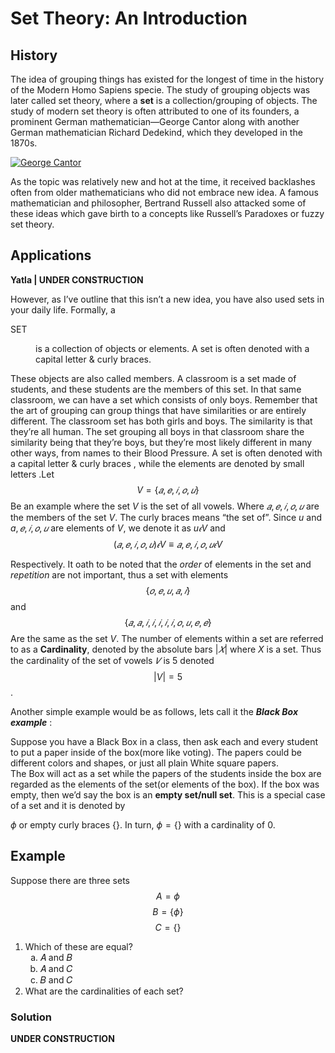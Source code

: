 # Set Theory: An Introduction

## History

The idea of grouping things has existed for the longest of time in the history of the Modern Homo Sapiens specie. The study of grouping objects was later called set theory, where a **set** is a collection/grouping of objects. The study of modern set theory is often attributed to one of its founders, a prominent German mathematician—George Cantor along with another German mathematician Richard Dedekind, which they developed in the 1870s.

[![George Cantor](images/G.Cantor.jpeg){fig-align="center"}](https://en.wikipedia.org/wiki/Georg_Cantor)

As the topic was relatively new and hot at the time, it received backlashes often from older mathematicians who did not embrace new idea. A famous mathematician and philosopher, Bertrand Russell also attacked some of these ideas which gave birth to a concepts like Russell’s Paradoxes or fuzzy set theory.

## Applications

**Yatla | UNDER CONSTRUCTION**

However, as I’ve outline that this isn’t a new idea, you have also used sets in your daily life. Formally, a

SET

:   is a collection of objects or elements. A set is often denoted with a capital letter & curly braces.

These objects are also called members. A classroom is a set made of students, and these students are the members of this set. In that same classroom, we can have a set which consists of only boys. Remember that the art of grouping can group things that have similarities or are entirely different. The classroom set has both girls and boys. The similarity is that they’re all human. The set grouping all boys in that classroom share the similarity being that they’re boys, but they’re most likely different in many other ways, from names to their Blood Pressure. A set is often denoted with a capital letter & curly braces , while the elements are denoted by small letters .Let $$
V = \{𝑎,𝑒,𝑖,𝑜,𝑢\}
$$ Be an example where the set $V$ is the set of all vowels. Where $𝑎,𝑒,𝑖,𝑜,𝑢$ are the members of the set $V$. The curly braces means “the set of”. Since $u$ and $a, 𝑒,𝑖, 𝑜,𝑢$ are elements of $V$, we denote it as $u𝜖V$ and $$(𝑎,𝑒,𝑖,𝑜,𝑢)𝜖V ≡ 𝑎,𝑒,𝑖,𝑜,𝑢𝜖V$$

Respectively. It oath to be noted that the *order* of elements in the set and *repetition* are not important, thus a set with elements $$\{𝑜, 𝑒, 𝑢,𝑎,𝑖\}$$ and $$\{𝑎,𝑎,𝑖,𝑖,𝑖,𝑖,𝑖,𝑜,𝑢,𝑒,𝑒\} $$ Are the same as the set $V$. The number of elements within a set are referred to as a **Cardinality**, denoted by the absolute bars $|𝑋|$ where $X$ is a set. Thus the cardinality of the set of vowels $𝑉$ is $5$ denoted $$|V| = 5$$.

Another simple example would be as follows, lets call it the ***Black Box example*** :

Suppose you have a Black Box in a class, then ask each and every student to put a paper inside of the box(more like voting). The papers could be different colors and shapes, or just all plain White square papers.\
The Box will act as a set while the papers of the students inside the box are regarded as the elements of the set(or elements of the box). If the box was empty, then we’d say the box is an **empty set/null set**. This is a special case of a set and it is denoted by

$\phi$ or empty curly braces $\{\}$. In turn, $\phi = \{\}$ with a cardinality of $0$.

## Example

Suppose there are three sets $$A = \phi $$ $$B = \{\phi\} $$ $$C = \{\} $$

1.  Which of these are equal?
    a.  𝐴 and 𝐵
    b.  𝐴 and 𝐶
    c.  𝐵 and 𝐶
2.  What are the cardinalities of each set?

### Solution

**UNDER CONSTRUCTION**
